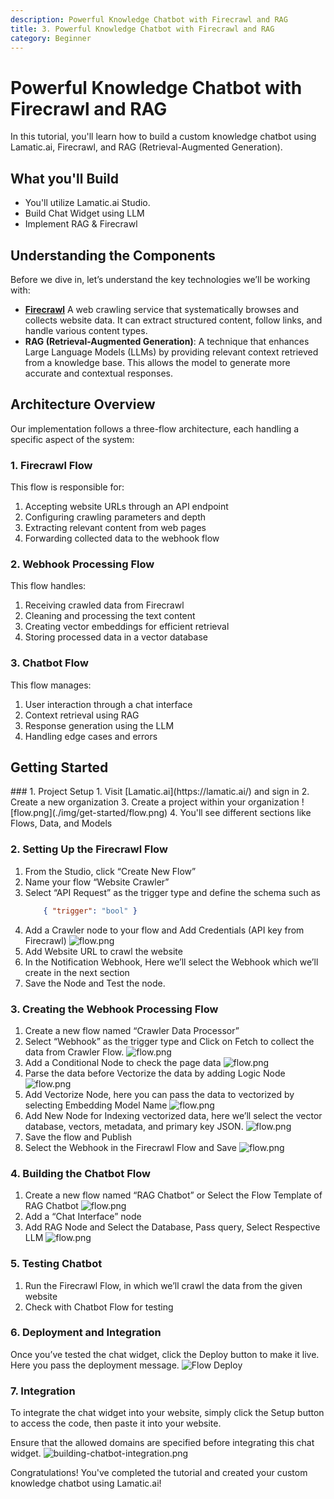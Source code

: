 ```yaml
---
description: Powerful Knowledge Chatbot with Firecrawl and RAG
title: 3. Powerful Knowledge Chatbot with Firecrawl and RAG
category: Beginner
---
```


# Powerful Knowledge Chatbot with Firecrawl and RAG

In this tutorial, you'll learn how to build a custom knowledge chatbot using Lamatic.ai, Firecrawl, and RAG (Retrieval-Augmented Generation).

## What you'll Build
- You'll utilize Lamatic.ai Studio.
- Build Chat Widget using LLM
- Implement RAG & Firecrawl

## Understanding the Components
Before we dive in, let’s understand the key technologies we’ll be working with:

- **[Firecrawl](https://www.firecrawl.dev/)** A web crawling service that systematically browses and collects website data. It can extract structured content, follow links, and handle various content types.
- **RAG (Retrieval-Augmented Generation)**: A technique that enhances Large Language Models (LLMs) by providing relevant context retrieved from a knowledge base. This allows the model to generate more accurate and contextual responses.

## Architecture Overview
Our implementation follows a three-flow architecture, each handling a specific aspect of the system:

### 1. Firecrawl Flow
This flow is responsible for:
1. Accepting website URLs through an API endpoint
1. Configuring crawling parameters and depth
1. Extracting relevant content from web pages
1. Forwarding collected data to the webhook flow

### 2. Webhook Processing Flow
This flow handles:
1. Receiving crawled data from Firecrawl
1. Cleaning and processing the text content
1. Creating vector embeddings for efficient retrieval
1. Storing processed data in a vector database

### 3. Chatbot Flow
This flow manages:
1. User interaction through a chat interface
1. Context retrieval using RAG
1. Response generation using the LLM
1. Handling edge cases and errors

## Getting Started

<Steps>
### 1. Project Setup
1. Visit [Lamatic.ai](https://lamatic.ai/) and sign in
2. Create a new organization
3. Create a project within your organization
![flow.png](./img/get-started/flow.png)
4. You'll see different sections like Flows, Data, and Models

### 2. Setting Up the Firecrawl Flow
1. From the Studio, click “Create New Flow”
1. Name your flow “Website Crawler”
1. Select “API Request” as the trigger type and define the schema such as
    ```json
        { "trigger": "bool" }
    ```
1. Add a Crawler node to your flow and Add Credentials (API key from Firecrawl)
    ![flow.png](./img/chatbot-firecrawl/firecrawl.png)
1. Add Website URL to crawl the website
1. In the Notification Webhook, Here we’ll select the Webhook which we’ll create in the next section
1. Save the Node and Test the node.

### 3. Creating the Webhook Processing Flow
1. Create a new flow named “Crawler Data Processor”
1. Select “Webhook” as the trigger type and Click on Fetch to collect the data from Crawler Flow.
    ![flow.png](./img/chatbot-firecrawl/firecrawl-2.png)
1. Add a Conditional Node to check the page data
    ![flow.png](./img/chatbot-firecrawl/firecrawl-3.png)
1. Parse the data before Vectorize the data by adding Logic Node
    ![flow.png](./img/chatbot-firecrawl/firecrawl-4.png)
1. Add Vectorize Node, here you can pass the data to vectorized by selecting Embedding Model Name
    ![flow.png](./img/chatbot-firecrawl/firecrawl-5.png)
1. Add New Node for Indexing vectorized data, here we’ll select the vector database, vectors, metadata, and primary key JSON.
    ![flow.png](./img/chatbot-firecrawl/firecrawl-6.png)
1. Save the flow and Publish
1. Select the Webhook in the Firecrawl Flow and Save
    ![flow.png](./img/chatbot-firecrawl/firecrawl-7.png)

### 4. Building the Chatbot Flow
1. Create a new flow named “RAG Chatbot” or Select the Flow Template of RAG Chatbot
    ![flow.png](./img/chatbot-firecrawl/firecrawl-8.png)
1. Add a “Chat Interface” node
1. Add RAG Node and Select the Database, Pass query, Select Respective LLM
    ![flow.png](./img/chatbot-firecrawl/firecrawl-9.png)

### 5. Testing Chatbot
1. Run the Firecrawl Flow, in which we’ll crawl the data from the given website
1. Check with Chatbot Flow for testing

### 6. Deployment and Integration
Once you’ve tested the chat widget, click the Deploy button to make it live. Here you pass the deployment message.
![Flow Deploy](./img/get-started/deploy.png)

### 7. Integration
To integrate the chat widget into your website, simply click the Setup button to access the code, then paste it into your website.

Ensure that the allowed domains are specified before integrating this chat widget.
![building-chatbot-integration.png](./img/building-chatbot/chatbot-integration.png)

</Steps>

Congratulations! You've completed the tutorial and created your custom knowledge chatbot using Lamatic.ai!